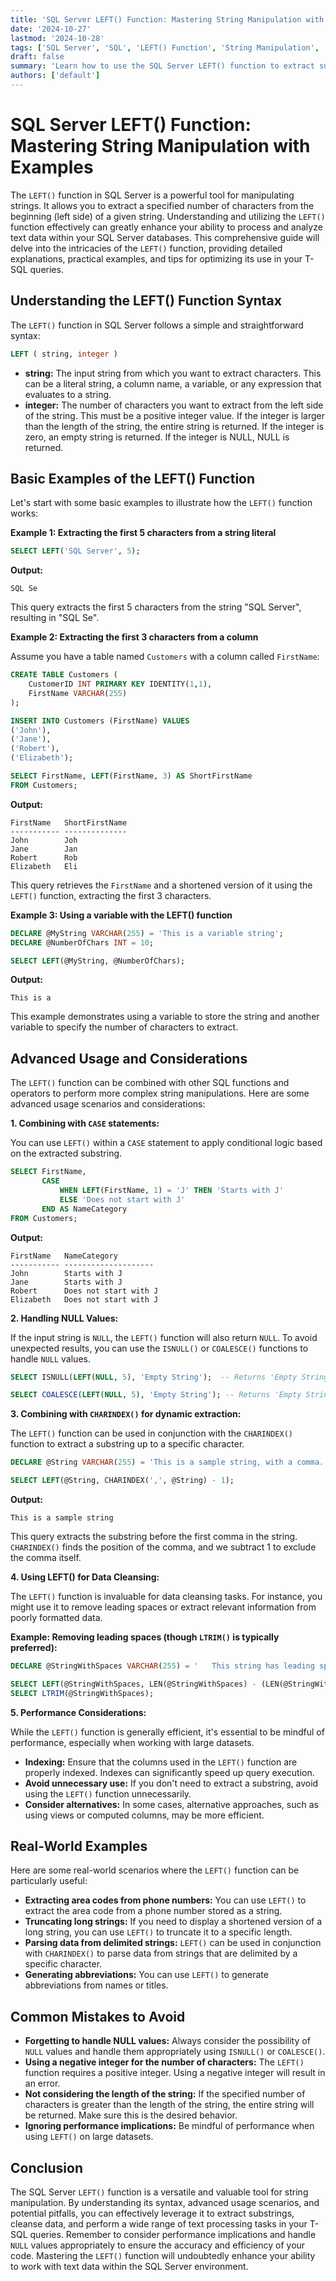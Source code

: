 ```yaml
---
title: 'SQL Server LEFT() Function: Mastering String Manipulation with Examples'
date: '2024-10-27'
lastmod: '2024-10-28'
tags: ['SQL Server', 'SQL', 'LEFT() Function', 'String Manipulation', 'Database', 'T-SQL', 'Query Optimization', 'Character Functions']
draft: false
summary: 'Learn how to use the SQL Server LEFT() function to extract substrings from the beginning of strings. This comprehensive guide includes detailed explanations, practical examples, and tips for effective string manipulation in T-SQL.'
authors: ['default']
---
```


# SQL Server LEFT() Function: Mastering String Manipulation with Examples

The `LEFT()` function in SQL Server is a powerful tool for manipulating strings. It allows you to extract a specified number of characters from the beginning (left side) of a given string.  Understanding and utilizing the `LEFT()` function effectively can greatly enhance your ability to process and analyze text data within your SQL Server databases. This comprehensive guide will delve into the intricacies of the `LEFT()` function, providing detailed explanations, practical examples, and tips for optimizing its use in your T-SQL queries.

## Understanding the LEFT() Function Syntax

The `LEFT()` function in SQL Server follows a simple and straightforward syntax:

```sql
LEFT ( string, integer )
```

*   **string:**  The input string from which you want to extract characters. This can be a literal string, a column name, a variable, or any expression that evaluates to a string.
*   **integer:**  The number of characters you want to extract from the left side of the string. This must be a positive integer value. If the integer is larger than the length of the string, the entire string is returned. If the integer is zero, an empty string is returned. If the integer is NULL, NULL is returned.

## Basic Examples of the LEFT() Function

Let's start with some basic examples to illustrate how the `LEFT()` function works:

**Example 1: Extracting the first 5 characters from a string literal**

```sql
SELECT LEFT('SQL Server', 5);
```

**Output:**

```
SQL Se
```

This query extracts the first 5 characters from the string "SQL Server", resulting in "SQL Se".

**Example 2: Extracting the first 3 characters from a column**

Assume you have a table named `Customers` with a column called `FirstName`:

```sql
CREATE TABLE Customers (
    CustomerID INT PRIMARY KEY IDENTITY(1,1),
    FirstName VARCHAR(255)
);

INSERT INTO Customers (FirstName) VALUES
('John'),
('Jane'),
('Robert'),
('Elizabeth');

SELECT FirstName, LEFT(FirstName, 3) AS ShortFirstName
FROM Customers;
```

**Output:**

```
FirstName   ShortFirstName
----------- --------------
John        Joh
Jane        Jan
Robert      Rob
Elizabeth   Eli
```

This query retrieves the `FirstName` and a shortened version of it using the `LEFT()` function, extracting the first 3 characters.

**Example 3: Using a variable with the LEFT() function**

```sql
DECLARE @MyString VARCHAR(255) = 'This is a variable string';
DECLARE @NumberOfChars INT = 10;

SELECT LEFT(@MyString, @NumberOfChars);
```

**Output:**

```
This is a
```

This example demonstrates using a variable to store the string and another variable to specify the number of characters to extract.

## Advanced Usage and Considerations

The `LEFT()` function can be combined with other SQL functions and operators to perform more complex string manipulations. Here are some advanced usage scenarios and considerations:

**1. Combining with `CASE` statements:**

You can use `LEFT()` within a `CASE` statement to apply conditional logic based on the extracted substring.

```sql
SELECT FirstName,
       CASE
           WHEN LEFT(FirstName, 1) = 'J' THEN 'Starts with J'
           ELSE 'Does not start with J'
       END AS NameCategory
FROM Customers;
```

**Output:**

```
FirstName   NameCategory
----------- --------------------
John        Starts with J
Jane        Starts with J
Robert      Does not start with J
Elizabeth   Does not start with J
```

**2. Handling NULL Values:**

If the input string is `NULL`, the `LEFT()` function will also return `NULL`.  To avoid unexpected results, you can use the `ISNULL()` or `COALESCE()` functions to handle `NULL` values.

```sql
SELECT ISNULL(LEFT(NULL, 5), 'Empty String');  -- Returns 'Empty String'

SELECT COALESCE(LEFT(NULL, 5), 'Empty String'); -- Returns 'Empty String'
```

**3. Combining with `CHARINDEX()` for dynamic extraction:**

The `LEFT()` function can be used in conjunction with the `CHARINDEX()` function to extract a substring up to a specific character.

```sql
DECLARE @String VARCHAR(255) = 'This is a sample string, with a comma.';

SELECT LEFT(@String, CHARINDEX(',', @String) - 1);
```

**Output:**

```
This is a sample string
```

This query extracts the substring before the first comma in the string.  `CHARINDEX()` finds the position of the comma, and we subtract 1 to exclude the comma itself.

**4. Using LEFT() for Data Cleansing:**

The `LEFT()` function is invaluable for data cleansing tasks. For instance, you might use it to remove leading spaces or extract relevant information from poorly formatted data.

**Example: Removing leading spaces (though `LTRIM()` is typically preferred):**

```sql
DECLARE @StringWithSpaces VARCHAR(255) = '   This string has leading spaces';

SELECT LEFT(@StringWithSpaces, LEN(@StringWithSpaces) - (LEN(@StringWithSpaces) - LEN(LTRIM(@StringWithSpaces)))); --In this case, it wouldn't really make sense to use LEFT(), so it should be used LTRIM.
SELECT LTRIM(@StringWithSpaces);
```

**5. Performance Considerations:**

While the `LEFT()` function is generally efficient, it's essential to be mindful of performance, especially when working with large datasets.

*   **Indexing:** Ensure that the columns used in the `LEFT()` function are properly indexed.  Indexes can significantly speed up query execution.
*   **Avoid unnecessary use:** If you don't need to extract a substring, avoid using the `LEFT()` function unnecessarily.
*   **Consider alternatives:** In some cases, alternative approaches, such as using views or computed columns, may be more efficient.

## Real-World Examples

Here are some real-world scenarios where the `LEFT()` function can be particularly useful:

*   **Extracting area codes from phone numbers:** You can use `LEFT()` to extract the area code from a phone number stored as a string.
*   **Truncating long strings:**  If you need to display a shortened version of a long string, you can use `LEFT()` to truncate it to a specific length.
*   **Parsing data from delimited strings:**  `LEFT()` can be used in conjunction with `CHARINDEX()` to parse data from strings that are delimited by a specific character.
*   **Generating abbreviations:**  You can use `LEFT()` to generate abbreviations from names or titles.

## Common Mistakes to Avoid

*   **Forgetting to handle NULL values:**  Always consider the possibility of `NULL` values and handle them appropriately using `ISNULL()` or `COALESCE()`.
*   **Using a negative integer for the number of characters:**  The `LEFT()` function requires a positive integer. Using a negative integer will result in an error.
*   **Not considering the length of the string:**  If the specified number of characters is greater than the length of the string, the entire string will be returned. Make sure this is the desired behavior.
*   **Ignoring performance implications:**  Be mindful of performance when using `LEFT()` on large datasets.

## Conclusion

The SQL Server `LEFT()` function is a versatile and valuable tool for string manipulation.  By understanding its syntax, advanced usage scenarios, and potential pitfalls, you can effectively leverage it to extract substrings, cleanse data, and perform a wide range of text processing tasks in your T-SQL queries.  Remember to consider performance implications and handle `NULL` values appropriately to ensure the accuracy and efficiency of your code. Mastering the `LEFT()` function will undoubtedly enhance your ability to work with text data within the SQL Server environment.